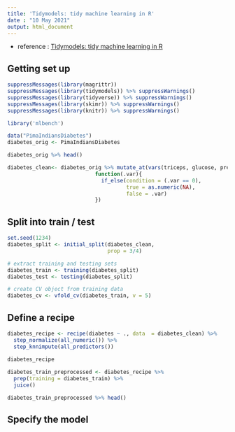 ```yaml
---
title: 'Tidymodels: tidy machine learning in R'
date : "10 May 2021"
output: html_document
---
```


- reference : [Tidymodels: tidy machine learning in R](http://www.rebeccabarter.com/blog/2020-03-25_machine_learning/)

## Getting set up
```r
suppressMessages(library(magrittr))
suppressMessages(library(tidymodels)) %>% suppressWarnings()
suppressMessages(library(tidyverse)) %>% suppressWarnings()
suppressMessages(library(skimr)) %>% suppressWarnings()
suppressMessages(library(knitr)) %>% suppressWarnings()

library('mlbench')
```

```r
data("PimaIndiansDiabetes")
diabetes_orig <- PimaIndiansDiabetes

diabetes_orig %>% head()
```
```r
diabetes_clean<- diabetes_orig %>% mutate_at(vars(triceps, glucose, pressure, insulin, mass),
                            function(.var){
                              if_else(condition = (.var == 0),
                                      true = as.numeric(NA),
                                      false = .var)
                            })
```



## Split into train / test
```r
set.seed(1234)
diabetes_split <- initial_split(diabetes_clean, 
                                prop = 3/4)
```

```r
# extract training and testing sets
diabetes_train <- training(diabetes_split)
diabetes_test <- testing(diabetes_split)
```

```r
# create CV object from training data
diabetes_cv <- vfold_cv(diabetes_train, v = 5)

```

## Define a recipe
```r
diabetes_recipe <- recipe(diabetes ~ ., data  = diabetes_clean) %>% 
  step_normalize(all_numeric()) %>% 
  step_knnimpute(all_predictors())
  
diabetes_recipe
```

```r
diabetes_train_preprocessed <- diabetes_recipe %>% 
  prep(training = diabetes_train) %>% 
  juice()

diabetes_train_preprocessed %>% head()
```

## Specify the model
```r

```

